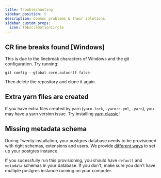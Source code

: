 ```yaml
---
title: Troubleshooting
sidebar_position: 5
description: Common problems & their solutions.
sidebar_custom_props:
  icon: TbExclamationCircle
---
```



## CR line breaks found [Windows]

This is due to the linebreak characters of Windows and the git configuration. Try running:
```
git config --global core.autocrlf false
```

Then delete the repository and clone it again.

## Extra yarn files are created

If you have extra files created by yarn  (`yarn.lock`, `.yarnrc.yml`, `.yarn`), you may have a yarn version issue.
Try installing [yarn classic](https://classic.yarnpkg.com/lang/en/)!

## Missing metadata schema

During Twenty installation, your postgres database needs to be provisioned with right schemas, extensions and users.
We provide [different ways](/contributor/local-setup/yarn-setup#step-2-set-up-postgresql-database) to set up your postgres instance.

If you sucessfully run this provisioning, you should have `default` and `metadata` schemas in your database.
If you don't, make sure you don't have multiple postgres instance running on your computer.
